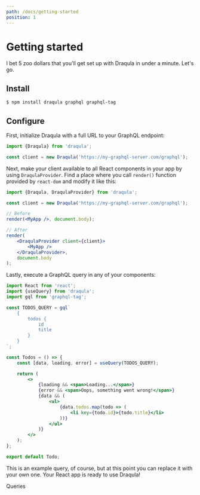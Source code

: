 ```yaml
---
path: /docs/getting-started
position: 1
---
```


# Getting started

I bet 5 zoo dollars that you'll get set up with Draqula in under a minute. Let's go.

## Install

```bash
$ npm install draqula graphql graphql-tag
```

## Configure

First, initialize Draqula with a full URL to your GraphQL endpoint:

```js
import {Draqula} from 'draqula';

const client = new Draqula('https://my-graphql-server.com/graphql');
```

Next, make your client available to all React components in your app by using `DraqulaProvider`.
Find a place where you call `render()` function provided by `react-dom` and modify it like this:

```jsx
import {Draqula, DraqulaProvider} from 'draqula';

const client = new Draqula('https://my-graphql-server.com/graphql');

// Before
render(<MyApp />, document.body);

// After
render(
	<DraqulaProvider client={client}>
		<MyApp />
	</DraqulaProvider>,
	document.body
);
```

Lastly, execute a GraphQL query in any of your components:

```jsx
import React from 'react';
import {useQuery} from 'draqula';
import gql from 'graphql-tag';

const TODOS_QUERY = gql`
	{
		todos {
			id
			title
		}
	}
`;

const Todos = () => {
	const [data, loading, error] = useQuery(TODOS_QUERY);

	return (
		<>
			{loading && <span>Loading...</span>}
			{error && <span>Oops, something went wrong!</span>}
			{data && (
				<ul>
					{data.todos.map(todo => (
						<li key={todo.id}>{todo.title}</li>
					))}
				</ul>
			)}
		</>
	);
};

export default Todo;
```

This is an example query, of course, but at this point you can replace it with your own one.
Your React app is ready to use Draqula!

<NextPageLink to="/docs/queries">Queries</NextPageLink>
